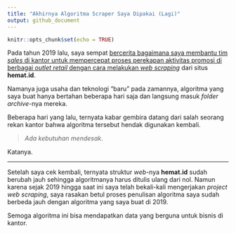 ```yaml
---
title: "Akhirnya Algoritma Scraper Saya Dipakai (Lagi)"
output: github_document
---
```


```r
knitr::opts_chunk$set(echo = TRUE)
```

Pada tahun 2019 lalu, saya sempat [bercerita bagaimana saya membantu tim _sales_ di kantor untuk mempercepat proses perekapan aktivitas promosi di berbagai _outlet retail_ dengan cara melakukan _web scraping_](https://ikanx101.com/blog/blog-promo-hemat-id/) dari situs __hemat.id__.

Namanya juga usaha dan teknologi "baru" pada zamannya, algoritma yang saya buat hanya bertahan beberapa hari saja dan langsung masuk _folder archive_-nya mereka.

Beberapa hari yang lalu, ternyata kabar gembira datang dari salah seorang rekan kantor bahwa algoritma tersebut hendak digunakan kembali. 

> _Ada kebutuhan mendesak_.

Katanya.

---

Setelah saya cek kembali, ternyata struktur _web_-nya __hemat.id__ sudah berubah jauh sehingga algoritmanya harus ditulis ulang dari nol. Namun karena sejak 2019 hingga saat ini saya telah bekali-kali mengerjakan _project_ _web scraping_, saya rasakan betul proses penulisan algoritma saya sudah berbeda jauh dengan algoritma yang saya buat di 2019.

Semoga algoritma ini bisa mendapatkan data yang berguna untuk bisnis di kantor.

